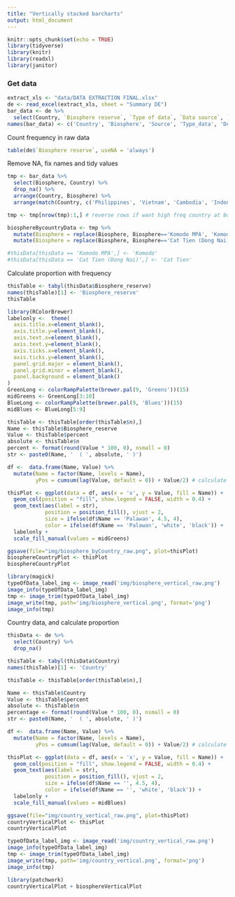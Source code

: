 ---
title: "Vertically stacked barcharts"
output: html_document
---

```{r setup, include=FALSE}
knitr::opts_chunk$set(echo = TRUE)
library(tidyverse)
library(knitr)
library(readxl)
library(janitor)
```

### Get data
```{r eval = TRUE}
extract_xls <- "data/DATA EXTRACTION FINAL.xlsx"
de <- read_excel(extract_xls, sheet = "Summary DE")
bar_data <- de %>% 
  select(Country, `Biosphere reserve`, `Type of data`, `Data source`, `Study design`)
names(bar_data) <- c('Country', 'Biosphere', 'Source', 'Type_data', 'Design')
```

Count frequency in raw data
```{r get data column}
table(de$`Biosphere reserve`, useNA = 'always')
```

Remove NA, fix names and tidy values
```{r}
tmp <- bar_data %>% 
  select(Biosphere, Country) %>% 
  drop_na() %>% 
  arrange(Country, Biosphere) %>% 
  arrange(match(Country, c('Philippines', 'Vietnam', 'Cambodia', 'Indonesia', 'Thailand')))

tmp <- tmp[nrow(tmp):1,] # reverse rows if want high freq country at bottom

biosphereBycountryData <- tmp %>%
  mutate(Biosphere = replace(Biosphere, Biosphere=='Komodo MPA', 'Komodo')) %>% 
  mutate(Biosphere = replace(Biosphere, Biosphere=='Cat Tien (Dong Nai)', 'Cat Tien'))

#thisData[thisData == 'Komodo MPA',] <- 'Komodo'
#thisData[thisData == 'Cat Tien (Dong Nai)',] <- 'Cat Tien'
```

Calculate proportion with frequency
```{r eval = TRUE, echo = TRUE}
thisTable <- tabyl(thisData$Biosphere_reserve)
names(thisTable)[1] <- 'Biosphere_reserve'
thisTable
```

```{r}
library(RColorBrewer)
labelonly <-  theme(
  axis.title.x=element_blank(),
  axis.title.y=element_blank(),
  axis.text.x=element_blank(),
  axis.text.y=element_blank(),
  axis.ticks.x=element_blank(),
  axis.ticks.y=element_blank(),
  panel.grid.major = element_blank(),
  panel.grid.minor = element_blank(),
  panel.background = element_blank()
)
GreenLong <- colorRampPalette(brewer.pal(9, 'Greens'))(15)
midGreens <- GreenLong[3:10]
BlueLong <- colorRampPalette(brewer.pal(9, 'Blues'))(15)
midBlues <- BlueLong[5:9]
```

```{r eval = TRUE, echo = FALSE}
thisTable <- thisTable[order(thisTable$n),]
Name <- thisTable$Biosphere_reserve
Value <- thisTable$percent
absolute <- thisTable$n
percent <- format(round(Value * 100, 0), nsmall = 0)
str <- paste0(Name, '  ( ', absolute, ' )')

df <-  data.frame(Name, Value) %>%
  mutate(Name = factor(Name, levels = Name),
         yPos = cumsum(lag(Value, default = 0)) + Value/2) # calculate interval position

thisPlot <- ggplot(data = df, aes(x = 'x', y = Value, fill = Name)) +
  geom_col(position = "fill", show.legend = FALSE, width = 0.4) +
  geom_text(aes(label = str),
            position = position_fill(), vjust = 2,
            size = ifelse(df$Name == 'Palawan', 4.5, 4),
            color = ifelse(df$Name == 'Palawan', 'white', 'black')) +
  labelonly +
  scale_fill_manual(values = midGreens)

ggsave(file="img/biosphere_byCountry_raw.png", plot=thisPlot)
biosphereCountryPlot <- thisPlot  
biosphereCountryPlot
```

```{r}
library(magick)
typeOfData_label_img <- image_read('img/biosphere_vertical_raw.png')
image_info(typeOfData_label_img)
tmp <- image_trim(typeOfData_label_img)
image_write(tmp, path='img/biosphere_vertical.png', format='png')
image_info(tmp)
```

Country data, and calculate proportion
```{r eval = TRUE, echo = TRUE}
thisData <- de %>% 
  select(Country) %>% 
  drop_na()

thisTable <- tabyl(thisData$Country)
names(thisTable)[1] <- 'Country'

thisTable <- thisTable[order(thisTable$n),]
```

```{r eval = TRUE, echo = FALSE}
Name <- thisTable$Country
Value <- thisTable$percent
absolute <- thisTable$n
percentage <- format(round(Value * 100, 0), nsmall = 0)
str <- paste0(Name, '  ( ', absolute, ' )')

df <-  data.frame(Name, Value) %>%
  mutate(Name = factor(Name, levels = Name),
         yPos = cumsum(lag(Value, default = 0)) + Value/2) # calculate interval position

thisPlot <- ggplot(data = df, aes(x = 'x', y = Value, fill = Name)) +
  geom_col(position = "fill", show.legend = FALSE, width = 0.4) +
  geom_text(aes(label = str),
            position = position_fill(), vjust = 2,
            size = ifelse(df$Name == '', 4.5, 4),
            color = ifelse(df$Name == '', 'white', 'black')) +
  labelonly +
  scale_fill_manual(values = midBlues)

ggsave(file="img/country_vertical_raw.png", plot=thisPlot)
countryVerticalPlot <- thisPlot  
countryVerticalPlot
```

```{r}
typeOfData_label_img <- image_read('img/country_vertical_raw.png')
image_info(typeOfData_label_img)
tmp <- image_trim(typeOfData_label_img)
image_write(tmp, path='img/country_vertical.png', format='png')
image_info(tmp)
```

```{r}
library(patchwork)
countryVerticalPlot + biosphereVerticalPlot
```


